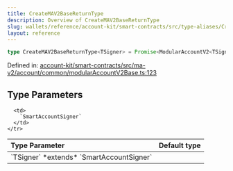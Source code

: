 ```yaml
---
title: CreateMAV2BaseReturnType
description: Overview of CreateMAV2BaseReturnType
slug: wallets/reference/account-kit/smart-contracts/src/type-aliases/CreateMAV2BaseReturnType
layout: reference
---
```


```ts
type CreateMAV2BaseReturnType<TSigner> = Promise<ModularAccountV2<TSigner>>;
```

Defined in: [account-kit/smart-contracts/src/ma-v2/account/common/modularAccountV2Base.ts:123](https://github.com/alchemyplatform/aa-sdk/blob/08da565ff1e1b5bcae4581d79993c4ed9e522c16/account-kit/smart-contracts/src/ma-v2/account/common/modularAccountV2Base.ts#L123)

## Type Parameters

<table>
  <thead>
    <tr>
      <th align="left">Type Parameter</th>
      <th align="left">Default type</th>
    </tr>
  </thead>

  <tbody>
    <tr>
      <td>
        `TSigner` *extends* `SmartAccountSigner`
      </td>

      <td>
        `SmartAccountSigner`
      </td>
    </tr>

  </tbody>
</table>
